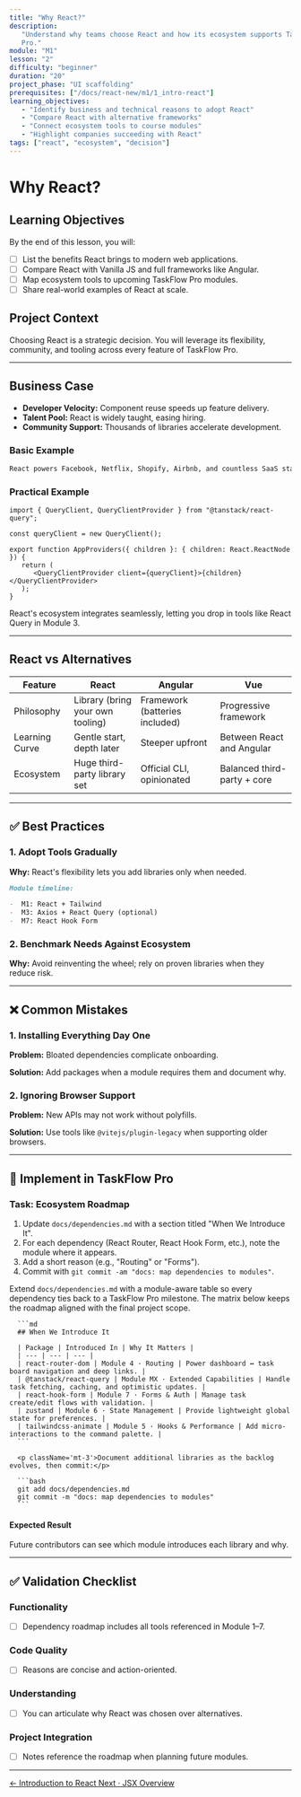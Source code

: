 ```yaml
---
title: "Why React?"
description:
   "Understand why teams choose React and how its ecosystem supports TaskFlow
   Pro."
module: "M1"
lesson: "2"
difficulty: "beginner"
duration: "20"
project_phase: "UI scaffolding"
prerequisites: ["/docs/react-new/m1/1_intro-react"]
learning_objectives:
   - "Identify business and technical reasons to adopt React"
   - "Compare React with alternative frameworks"
   - "Connect ecosystem tools to course modules"
   - "Highlight companies succeeding with React"
tags: ["react", "ecosystem", "decision"]
---
```



# Why React?

## Learning Objectives

By the end of this lesson, you will:

-  [ ] List the benefits React brings to modern web applications.
-  [ ] Compare React with Vanilla JS and full frameworks like Angular.
-  [ ] Map ecosystem tools to upcoming TaskFlow Pro modules.
-  [ ] Share real-world examples of React at scale.

## Project Context

Choosing React is a strategic decision. You will leverage its flexibility,
community, and tooling across every feature of TaskFlow Pro.

---

## Business Case

-  **Developer Velocity:** Component reuse speeds up feature delivery.
-  **Talent Pool:** React is widely taught, easing hiring.
-  **Community Support:** Thousands of libraries accelerate development.

### Basic Example

```md
React powers Facebook, Netflix, Shopify, Airbnb, and countless SaaS startups.
```

### Practical Example

```tsx
import { QueryClient, QueryClientProvider } from "@tanstack/react-query";

const queryClient = new QueryClient();

export function AppProviders({ children }: { children: React.ReactNode }) {
   return (
      <QueryClientProvider client={queryClient}>{children}</QueryClientProvider>
   );
}
```

React's ecosystem integrates seamlessly, letting you drop in tools like React
Query in Module 3.

---

## React vs Alternatives

| Feature        | React                            | Angular                        | Vue                         |
| -------------- | -------------------------------- | ------------------------------ | --------------------------- |
| Philosophy     | Library (bring your own tooling) | Framework (batteries included) | Progressive framework       |
| Learning Curve | Gentle start, depth later        | Steeper upfront                | Between React and Angular   |
| Ecosystem      | Huge third-party library set     | Official CLI, opinionated      | Balanced third-party + core |

---

## ✅ Best Practices

### 1. Adopt Tools Gradually

**Why:** React's flexibility lets you add libraries only when needed.

```md
Module timeline:

-  M1: React + Tailwind
-  M3: Axios + React Query (optional)
-  M7: React Hook Form
```

### 2. Benchmark Needs Against Ecosystem

**Why:** Avoid reinventing the wheel; rely on proven libraries when they reduce
risk.

---

## ❌ Common Mistakes

### 1. Installing Everything Day One

**Problem:** Bloated dependencies complicate onboarding.

**Solution:** Add packages when a module requires them and document why.

### 2. Ignoring Browser Support

**Problem:** New APIs may not work without polyfills.

**Solution:** Use tools like `@vitejs/plugin-legacy` when supporting older
browsers.

---

## 🔨 Implement in TaskFlow Pro

### Task: Ecosystem Roadmap

1. Update `docs/dependencies.md` with a section titled "When We Introduce It".
2. For each dependency (React Router, React Hook Form, etc.), note the module
   where it appears.
3. Add a short reason (e.g., "Routing" or "Forms").
4. Commit with `git commit -am "docs: map dependencies to modules"`.

<Accordions type='single' className='mt-4'>
   <Accordion title='Solution Walkthrough'>
      <p>
         Extend <code>docs/dependencies.md</code> with a module-aware table so every
         dependency ties back to a TaskFlow Pro milestone. The matrix below keeps the
         roadmap aligned with the final project scope.
      </p>

      ```md
      ## When We Introduce It

      | Package | Introduced In | Why It Matters |
      | --- | --- | --- |
      | react-router-dom | Module 4 · Routing | Power dashboard ↔ task board navigation and deep links. |
      | @tanstack/react-query | Module MX · Extended Capabilities | Handle task fetching, caching, and optimistic updates. |
      | react-hook-form | Module 7 · Forms & Auth | Manage task create/edit flows with validation. |
      | zustand | Module 6 · State Management | Provide lightweight global state for preferences. |
      | tailwindcss-animate | Module 5 · Hooks & Performance | Add micro-interactions to the command palette. |
      ```

      <p className='mt-3'>Document additional libraries as the backlog evolves, then commit:</p>

      ```bash
      git add docs/dependencies.md
      git commit -m "docs: map dependencies to modules"
      ```
   </Accordion>
</Accordions>

#### Expected Result

Future contributors can see which module introduces each library and why.

---

## ✅ Validation Checklist

### Functionality

-  [ ] Dependency roadmap includes all tools referenced in Module 1–7.

### Code Quality

-  [ ] Reasons are concise and action-oriented.

### Understanding

-  [ ] You can articulate why React was chosen over alternatives.

### Project Integration

-  [ ] Notes reference the roadmap when planning future modules.

---

<div className='mt-8 flex justify-between'>
   <a
      href='/docs/react-new/m1/1_intro-react'
      className='text-sm font-medium text-muted-foreground hover:text-foreground'
   >
      ← Introduction to React
   </a>
   <a
      href='/docs/react-new/m1/3_jsx-overview'
      className='text-sm font-medium text-primary hover:text-primary/80'
   >
      Next · JSX Overview
   </a>
</div>
